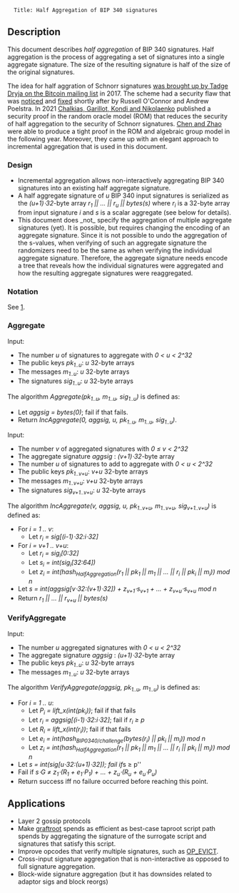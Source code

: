 <pre>
  Title: Half Aggregation of BIP 340 signatures
</pre>

== Description ==

This document describes ''half aggregation'' of BIP 340 signatures.
Half aggregation is the process of aggregating a set of signatures into a single aggregate signature.
The size of the resulting signature is half of the size of the original signatures.

The idea for half aggration of Schnorr signatures [https://lists.linuxfoundation.org/pipermail/bitcoin-dev/2017-May/014272.html was brought up by Tadge Dryja on the Bitcoin mailing list] in 2017.
The scheme had a security flaw that was [https://lists.linuxfoundation.org/pipermail/bitcoin-dev/2017-May/014306.html noticed] and [https://lists.linuxfoundation.org/pipermail/bitcoin-dev/2017-May/014308.html fixed] shortly after by Russell O'Connor and Andrew Poelstra.
In 2021 [https://eprint.iacr.org/2021/350 Chalkias, Garillot, Kondi and Nikolaenko] published a security proof in the random oracle model (ROM) that reduces the security of half aggregation to the security of Schnorr signatures.
[https://eprint.iacr.org/2022/222.pdf Chen and Zhao] were able to produce a tight proof in the ROM and algebraic group model in the following year.
Moreover, they came up with an elegant approach to incremental aggregation that is used in this document.

=== Design ===

* Incremental aggregation allows non-interactively aggregating BIP 340 signatures into an existing half aggregate signature.
* A half aggregate signature of ''u'' BIP 340 input signatures is serialized as the ''(u+1)⋅32''-byte array ''r<sub>1</sub> || ... || r<sub>u</sub> || bytes(s)'' where ''r<sub>i</sub>'' is a 32-byte array from input signature ''i'' and ''s'' is a scalar aggregate (see below for details).
* This document does _not_ specify the aggregation of multiple aggregate signatures (yet). It is possible, but requires changing the encoding of an aggregate signature. Since it is not possible to undo the aggregation of the s-values, when verifying of such an aggregate signature the randomizers need to be the same as when verifying the individual aggregate signature. Therefore, the aggregate signature needs encode a tree that reveals how the individual signatures were aggregated and how the resulting aggregate signatures were reaggregated.

=== Notation ===

See [https://github.com/bitcoin/bips/blob/master/bip-0341.mediawiki|BIP340].

=== Aggregate ===

Input:
* The number ''u'' of signatures to aggregate with ''0 < u < 2^32''
* The public keys ''pk<sub>1..u</sub>'': ''u'' 32-byte arrays
* The messages ''m<sub>1..u</sub>'': ''u'' 32-byte arrays
* The signatures ''sig<sub>1..u</sub>'': ''u'' 32-byte arrays

The algorithm ''Aggregate(pk<sub>1..u</sub>, m<sub>1..u</sub>, sig<sub>1..u</sub>)'' is defined as:
* Let ''aggsig = bytes(0)''; fail if that fails.
* Return ''IncAggregate(0, aggsig, u, pk<sub>1..u</sub>, m<sub>1..u</sub>, sig<sub>1..u</sub>)''.

Input:
* The number ''v'' of aggregated signatures with ''0 &le; v < 2^32''
* The aggregate signature ''aggsig'' : ''(v+1)⋅32''-byte array
* The number ''u'' of signatures to add to aggregate with ''0 < u < 2^32''
* The public keys ''pk<sub>1..v+u</sub>'': ''v+u'' 32-byte arrays
* The messages ''m<sub>1..v+u</sub>'': ''v+u'' 32-byte arrays
* The signatures ''sig<sub>v+1..v+u</sub>'': ''u'' 32-byte arrays

The algorithm ''IncAggregate(v, aggsig, u, pk<sub>1..v+u</sub>, m<sub>1..v+u</sub>, sig<sub>v+1..v+u</sub>)'' is defined as:
* For ''i = 1 .. v'':
** Let ''r<sub>i</sub> = sig[(i-1)⋅32:i⋅32]''
* For ''i = v+1 .. v+u'':
** Let ''r<sub>i</sub> = sig<sub>i</sub>[0:32]''
** Let ''s<sub>i</sub> = int(sig<sub>i</sub>[32:64])''
** Let ''z<sub>i</sub> = int(hash<sub>HalfAggregation</sub>(r<sub>1</sub> || pk<sub>1</sub> || m<sub>1</sub> || ... || r<sub>i</sub> || pk<sub>i</sub> || m<sub>i</sub>)) mod n''
* Let ''s = int(aggsig[v⋅32:(v+1)⋅32]) + z<sub>v+1</sub>⋅s<sub>v+1</sub> + ... + z<sub>v+u</sub>⋅s<sub>v+u</sub> mod n''
* Return ''r<sub>1</sub> || ... || r<sub>v+u</sub> || bytes(s)''

=== VerifyAggregate ===

Input:
* The number ''u'' aggregated signatures with ''0 < u < 2^32''
* The aggregate signature ''aggsig'' : ''(u+1)⋅32''-byte array
* The public keys ''pk<sub>1..u</sub>'': ''u'' 32-byte arrays
* The messages ''m<sub>1..u</sub>'': ''u'' 32-byte arrays

The algorithm ''VerifyAggregate(aggsig, pk<sub>1..u</sub>, m<sub>1..u</sub>)'' is defined as:
* For ''i = 1 .. u'':
** Let ''P<sub>i</sub> = lift_x(int(pk<sub>i</sub>))''; fail if that fails
** Let ''r<sub>i</sub> = aggsig[(i-1)⋅32:i⋅32]''; fail if ''r<sub>i</sub> &ge; p''
** Let ''R<sub>i</sub> = lift_x(int(r<sub>i</sub>))''; fail if that fails
** Let ''e<sub>i</sub> = int(hash<sub>BIP0340/challenge</sub>(bytes(r<sub>i</sub>) || pk<sub>i</sub> || m<sub>i</sub>)) mod n''
** Let ''z<sub>i</sub> = int(hash<sub>HalfAggregation</sub>(r<sub>1</sub> || pk<sub>1</sub> || m<sub>1</sub> || ... || r<sub>i</sub> || pk<sub>i</sub> || m<sub>i</sub>)) mod n''
* Let ''s = int(sig[u⋅32:(u+1)⋅32]); fail if ''s &ge; p''
* Fail if ''s⋅G &ne; z<sub>1</sub>⋅(R<sub>1</sub> + e<sub>1</sub>⋅P<sub>1</sub>) + ... + z<sub>u</sub>⋅(R<sub>u</sub> + e<sub>u</sub>⋅P<sub>u</sub>)''
* Return success iff no failure occurred before reaching this point.

== Applications ==

* Layer 2 gossip protocols
* Make [https://lists.linuxfoundation.org/pipermail/bitcoin-dev/2018-February/015700.html graftroot] spends as efficient as best-case taproot script path spends by aggregating the signature of the surrogate script and signatures that satisfy this script.
* Improve opcodes that verify multiple signatures, such as [https://lists.linuxfoundation.org/pipermail/bitcoin-dev/2022-February/019926.html OP_EVICT].
* Cross-input signature aggregation that is non-interactive as opposed to full signature aggregation.
* Block-wide signature aggregation (but it has downsides related to adaptor sigs and block reorgs)